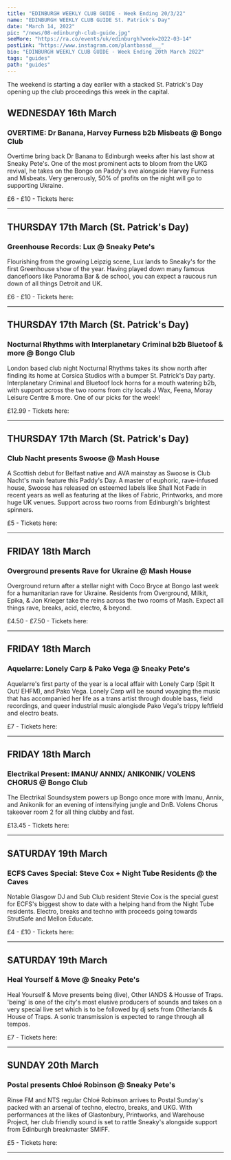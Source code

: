 ---
title: "EDINBURGH WEEKLY CLUB GUIDE - Week Ending 20/3/22"
name: "EDINBURGH WEEKLY CLUB GUIDE St. Patrick's Day"
date: "March 14, 2022"
pic: "/news/08-edinburgh-club-guide.jpg"
seeMore: "https://ra.co/events/uk/edinburgh?week=2022-03-14"
postLink: "https://www.instagram.com/plantbassd___"
bio: "EDINBURGH WEEKLY CLUB GUIDE - Week Ending 20th March 2022"
tags: "guides"
path: "guides"
---

The weekend is starting a day earlier with a stacked St. Patrick's Day opening up the club proceedings this week in the capital.

## WEDNESDAY 16th March

<div className="row"><div className="col clubGuide">

[<Picture src="/news/club-guide/08-overtime.jpg" alt="OVERTIME: Dr Banana, Harvey Furness b2b Misbeats @ Bongo Club" size={1200}/>](https://ra.co/events/1502624)

</div><div className="col clubGuide">

### OVERTIME: Dr Banana, Harvey Furness b2b Misbeats @ Bongo Club

Overtime bring back Dr Banana to Edinburgh weeks after his last show at Sneaky Pete's. One of the most prominent acts to bloom from the UKG revival, he takes on the Bongo on Paddy's eve alongside Harvey Furness and Misbeats. Very generously, 50% of profits on the night will go to supporting Ukraine.

£6 - £10 - Tickets here: <HoverLink url="ra.co/events/1502624" external inline />

</div></div><hr/>

## THURSDAY 17th March (St. Patrick's Day)

<div className="row"><div className="col clubGuide">

[<Picture src="/news/club-guide/08-greenhouse.jpg" alt="Greenhouse Records: Lux @ Sneaky Pete's" size={1200}/>](https://ra.co/events/1498831)

</div><div className="col clubGuide">

### Greenhouse Records: Lux @ Sneaky Pete's

Flourishing from the growing Leipzig scene, Lux lands to Sneaky's for the first Greenhouse show of the year. Having played down many famous dancefloors like Panorama Bar & de school, you can expect a raucous run down of all things Detroit and UK.

£6 - £10 - Tickets here: <HoverLink url="ra.co/events/1498831" external inline />

</div></div><hr/>

## THURSDAY 17th March (St. Patrick's Day)

<div className="row"><div className="col clubGuide">

[<Picture src="/news/club-guide/08-nocturnal.jpg" alt="Nocturnal Rhythms with Interplanetary Criminal b2b Bluetoof & more @ Bongo Club" size={1200}/>](https://ra.co/events/1501882)

</div><div className="col clubGuide">

### Nocturnal Rhythms with Interplanetary Criminal b2b Bluetoof & more @ Bongo Club

London based club night Nocturnal Rhythms takes its show north after finding its home at Corsica Studios with a bumper St. Patrick's Day party. Interplanetary Criminal and Bluetoof lock horns for a mouth watering b2b, with support across the two rooms from city locals J Wax, Feena, Moray Leisure Centre & more. One of our picks for the week!

£12.99 - Tickets here: <HoverLink url="ra.co/events/1501882" external inline />

</div></div><hr/>

## THURSDAY 17th March (St. Patrick's Day)

<div className="row"><div className="col clubGuide">

[<Picture src="/news/club-guide/08-swoose.jpg" alt="Club Nacht presents Swoose @ Mash House" size={1200}/>](https://ra.co/events/1508813)

</div><div className="col clubGuide">

### Club Nacht presents Swoose @ Mash House

A Scottish debut for Belfast native and AVA mainstay as Swoose is Club Nacht's main feature this Paddy's Day. A master of euphoric, rave-infused house, Swoose has released on esteemed labels like Shall Not Fade in recent years as well as featuring at the likes of Fabric, Printworks, and more huge UK venues. Support across two rooms from Edinburgh's brightest spinners.

£5 - Tickets here: <HoverLink url="ra.co/events/1508813" external inline />

</div></div><hr/>

## FRIDAY 18th March

<div className="row"><div className="col clubGuide">

[<Picture src="/news/club-guide/08-ukraine.jpg" alt="Overground presents Rave for Ukraine @ Mash House" size={1200}/>](https://ra.co/events/1507548)

</div><div className="col clubGuide">

### Overground presents Rave for Ukraine @ Mash House

Overground return after a stellar night with Coco Bryce at Bongo last week for a humanitarian rave for Ukraine. Residents from Overground, Milkit, Epika, & Jon Krieger take the reins across the two rooms of Mash. Expect all things rave, breaks, acid, electro, & beyond.

£4.50 - £7.50 - Tickets here: <HoverLink url="ra.co/events/1507548" external inline />

</div></div><hr/>

## FRIDAY 18th March

<div className="row"><div className="col clubGuide">

[<Picture src="/news/club-guide/08-aquelarre.jpg" alt="Aquelarre: Lonely Carp & Pako Vega @ Sneaky Pete's" size={1200}/>](https://ra.co/events/1503161)

</div><div className="col clubGuide">

### Aquelarre: Lonely Carp & Pako Vega @ Sneaky Pete's

Aquelarre's first party of the year is a local affair with Lonely Carp (Spit It Out/ EHFM), and Pako Vega. Lonely Carp will be sound voyaging the music that has accompanied her life as a trans artist through double bass, field recordings, and queer industrial music alongisde Pako Vega's trippy leftfield and electro beats.

£7 - Tickets here: <HoverLink url="ra.co/events/1503161" external inline />

</div></div><hr/>

## FRIDAY 18th March

<div className="row"><div className="col clubGuide">

[<Picture src="/news/club-guide/08-electrikal.jpg" alt="Electrikal Present: IMANU/ ANNIX/ ANIKONIK/ VOLENS CHORUS @ Bongo Club" size={1200}/>](https://www.skiddle.com/whats-on/Edinburgh/The-Bongo-Club/Electrikal-Present-IMANU--ANNIX--ANIKONIK/36011006/)

</div><div className="col clubGuide">

### Electrikal Present: IMANU/ ANNIX/ ANIKONIK/ VOLENS CHORUS @ Bongo Club

The Electrikal Soundsystem powers up Bongo once more with Imanu, Annix, and Anikonik for an evening of intensifying jungle and DnB. Volens Chorus takeover room 2 for all thing clubby and fast.

£13.45 - Tickets here: <HoverLink url="www.skiddle.com/whats-on/Edinburgh/The-Bongo-Club/Electrikal-Present-IMANU--ANNIX--ANIKONIK/36011006/" external inline />

</div></div><hr/>

## SATURDAY 19th March

<div className="row"><div className="col clubGuide">

[<Picture src="/news/club-guide/08-caves.jpg" alt="ECFS Caves Special: Steve Cox + Night Tube Residents @ the Caves" size={1200}/>](https://ra.co/events/1508183)

</div><div className="col clubGuide">

### ECFS Caves Special: Steve Cox + Night Tube Residents @ the Caves

Notable Glasgow DJ and Sub Club resident Stevie Cox is the special guest for ECFS's biggest show to date with a helping hand from the Night Tube residents. Electro, breaks and techno with proceeds going towards StrutSafe and Mellon Educate.

£4 - £10 - Tickets here: <HoverLink url="ra.co/events/1508183" external inline />

</div></div><hr/>

## SATURDAY 19th March

<div className="row"><div className="col clubGuide">

[<Picture src="/news/club-guide/08-hyam.jpg" alt="Heal Yourself & Move @ Sneaky Pete's" size={1200}/>](https://ra.co/events/1504117)

</div><div className="col clubGuide">

### Heal Yourself & Move @ Sneaky Pete's

Heal Yourself & Move presents being (live), Other lANDS & Housse of Traps. 'being' is one of the city's most elusive producers of sounds and takes on a very special live set which is to be followed by dj sets from Otherlands & House of Traps. A sonic transmission is expected to range through all tempos.

£7 - Tickets here: <HoverLink url="ra.co/events/1504117" external inline />

</div></div><hr/>

## SUNDAY 20th March

<div className="row"><div className="col clubGuide">

[<Picture src="/news/club-guide/08-chloe.jpg" alt="Postal presents Chloé Robinson @ Sneaky Pete's" size={1200}/>](https://ra.co/events/1510403)

</div><div className="col clubGuide">

### Postal presents Chloé Robinson @ Sneaky Pete's

Rinse FM and NTS regular Chloé Robinson arrives to Postal Sunday's packed with an arsenal of techno, electro, breaks, and UKG. With performances at the likes of Glastonbury, Printworks, and Warehouse Project, her club friendly sound is set to rattle Sneaky's alongside support from Edinburgh breakmaster SMIFF.

£5 - Tickets here: <HoverLink url="ra.co/events/1510403" external inline />

</div></div><hr/>
